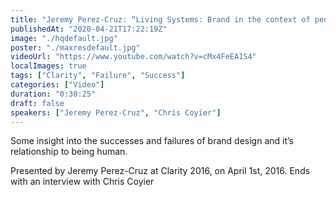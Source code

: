 ```yaml
---
title: "Jeremy Perez-Cruz: “Living Systems: Brand in the context of peoples lives” — Clarity 2016"
publishedAt: "2020-04-21T17:22:19Z"
image: "./hqdefault.jpg"
poster: "./maxresdefault.jpg"
videoUrl: "https://www.youtube.com/watch?v=cMx4FeEA1S4"
localImages: true
tags: ["Clarity", "Failure", "Success"]
categories: ["Video"]
duration: "0:30:25"
draft: false
speakers: ["Jeremy Perez-Cruz", "Chris Coyier"]
---
```


Some insight into the successes and failures of brand design and it’s relationship to being human.

Presented by Jeremy Perez-Cruz at Clarity 2016, on April 1st, 2016. Ends with an interview with Chris Coyier
